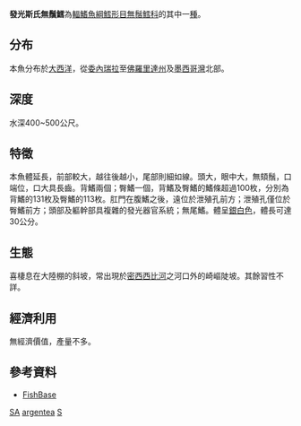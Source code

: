 {{Speciesbox
| genus = Steindachneria
| species = argentea
| image = Luminous hake ( Steindachneria argentea ).jpg
| status = LC
| status_system = IUCN2.3
| authority = [[Goode|Goode]] & [[Bean|Bean]], 1896
}}
'''發光斯氏無鬚鱈'''為[[輻鰭魚綱|輻鰭魚綱]][[鱈形目|鱈形目]][[無鬚鱈科|無鬚鱈科]]的其中一[[種|種]]。

==分布==
本魚分布於[[大西洋|大西洋]]，從[[委內瑞拉|委內瑞拉]]至[[佛羅里達州|佛羅里達州]]及[[墨西哥灣|墨西哥灣]]北部。

==深度==
水深400~500公尺。

==特徵==
本魚體延長，前部較大，越往後越小，尾部則細如線。頭大，眼中大，無頦鬚，口端位，口大具長齒。背鰭兩個；臀鰭一個，背鰭及臀鰭的鰭條超過100枚，分別為背鰭的131枚及臀鰭的113枚。肛門在腹鰭之後，遠位於泄殖孔前方；泄殖孔僅位於臀鰭前方；頭部及軀幹部具複雜的發光器官系統；無尾鰭。體呈[[銀色|銀]][[白色|白色]]，體長可達30公分。

==生態==
喜棲息在大陸棚的斜坡，常出現於[[密西西比河|密西西比河]]之河口外的崎嶇陡坡。其餘習性不詳。

==經濟利用==
無經濟價值，產量不多。

==參考資料==
*[https://web.archive.org/web/20071214051835/http://fishbase.sinica.edu.tw/search.php?lang=Chinese FishBase]
{{Taxonbar|from=Q136205}}

[[Category:IUCN红色名录无危物种|SA]]
[[Category:斯氏無鬚鱈屬|argentea]]
[[Category:1896年描述的魚類|S]]
